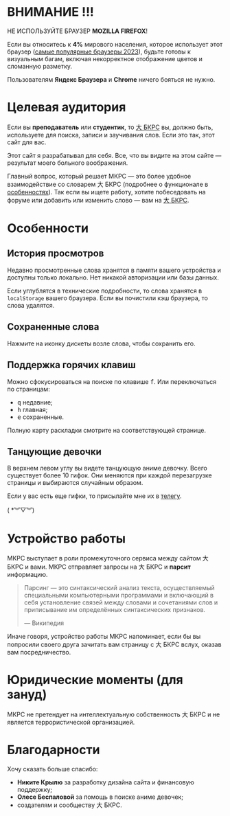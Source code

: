 # ВНИМАНИЕ !!!

НЕ ИСПОЛЬЗУЙТЕ БРАУЗЕР **MOZILLA FIREFOX**!

Если вы относитесь к **4%** мирового населения, которое использует этот браузер ([самые популярные браузеры 2023](https://www.oberlo.com/statistics/browser-market-share)), будьте готовы к визуальным багам, включая некорректное отображение цветов и сломанную разметку.

Пользователям **Яндекс Браузера** и **Chrome** ничего бояться не нужно.

# Целевая аудитория

Если вы **преподаватель** или **студентик**, то [大 БКРС](https://bkrs.info) вы, должно быть, используете для поиска, записи и заучивания слов. Если это так, этот сайт для вас.

Этот сайт я разрабатывал для себя. Все, что вы видите на этом сайте — результат моего больного воображения.

Главный вопрос, который решает МКРС — это более удобное взаимодействие со словарем 大 БКРС (подробнее о функционале в [особенностях](#Особенности)). Так если вы ищете работу, хотите побеседовать на форуме или добавить или изменить слово — вам на [大 БКРС](https://bkrs.info).

# Особенности

## История просмотров

Недавно просмотренные слова хранятся в памяти вашего устройства и доступны только локально. Нет никакой авторизации или базы данных.

Если углублятся в технические подробности, то слова хранятся в `localStorage` вашего браузера. Если вы почистили кэш браузера, то слова удалятся.

## Сохраненные слова

Нажмите на иконку дискеты возле слова, чтобы сохранить его.

## Поддержка горячих клавиш

Можно сфокусироваться на поиске по клавише <kbd>f</kbd>. Или переключаться по страницам:

- <kbd>q</kbd> недавние;
- <kbd>h</kbd> главная;
- <kbd>e</kbd> сохраненные.

Полную карту раскладки смотрите на соответствующей странице.

## Танцующие девочки

В верхнем левом углу вы видете танцующую аниме девочку. Всего существует более 10 гифок. Они меняются при каждой перезагрузке страницы и выбираются случайным образом.

Если у вас есть еще гифки, то присылайте мне их в [телегу](https://t.me/piscopancer).

( \*︾▽︾)

# Устройство работы

МКРС выступает в роли промежуточного сервиса между сайтом 大 БКРС и вами. МКРС отправляет запросы на 大 БКРС и **парсит** информацию.

> Парсинг — это синтаксический анализ текста, осуществляемый специальными компьютерными программами и включающий в себя установление связей между словами и сочетаниями слов и приписывание им определённых синтаксических признаков.
>
> — Википедия

Иначе говоря, устройство работы МКРС напоминает, если бы вы попросили своего друга зачитать вам страницу с 大 БКРС вслух, оказав вам посредничество.

# Юридические моменты (для зануд)

МКРС не претендует на интеллектуальную собственность 大 БКРС и не является террористической организацией.

# Благодарности

Хочу сказать больше спасибо:

- **Никите Крылю** за разработку дизайна сайта и финансовую поддержку;
- **Олесе Беспаловой** за помощь в поиске аниме девочек;
- создателям и сообществу 大 БКРС.
